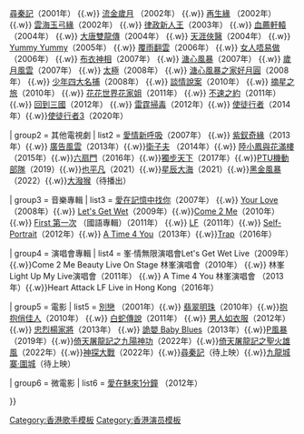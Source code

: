 {{Navbox 
|name = 林峯
|title = [[林峯]] 
|state=
|listclass = hlist
|groupstyle = dodgerblue

| group1 = 無綫電視劇
| list1  =[[美味情緣]] （2001年） {{.w}} [[尋秦記 (電視劇)|尋秦記]]（2001年） {{.w}} [[流金歲月 (無綫電視劇)|流金歲月]] （2002年） {{.w}} [[再生緣 (2002年電視劇)|再生緣]] （2002年） {{.w}} [[雲海玉弓緣 (無綫電視劇集)|雲海玉弓緣]]（2002年） {{.w}} [[律政新人王]]（2003年） {{.w}} [[血薦軒轅]]（2004年） {{.w}} [[大唐雙龍傳 (電視劇)|大唐雙龍傳]]（2004年） {{.w}} [[天涯俠醫]]（2004年） {{.w}} [[Yummy Yummy]]（2005年） {{.w}} [[覆雨翻雲 (電視劇)|覆雨翻雲]]（2006年） {{.w}} [[女人唔易做]]（2006年） {{.w}} [[布衣神相 (電視劇)|布衣神相]]（2007年） {{.w}} [[溏心風暴]]（2007年） {{.w}} [[歲月風雲 (電視劇)|歲月風雲]]（2007年） {{.w}} [[太極 (電視劇)|太極]]（2008年） {{.w}} [[溏心風暴之家好月圓]]（2008年） {{.w}} [[少年四大名捕 (2008年電視劇)|少年四大名捕]]（2008年） {{.w}} [[談情說案]]（2010年） {{.w}} [[摘星之旅]]（2010年） {{.w}} [[花花世界花家姐]]（2011年） {{.w}} [[不速之約]]（2011年） {{.w}} [[回到三國]]（2012年） {{.w}} [[雷霆掃毒]]（2012年）{{.w}} [[使徒行者]]（2014年）{{.w}}[[使徒行者3]]（2020年）

| group2 = 其他電視劇
| list2  = [[愛情新呼吸]]（2007年）  {{.w}} [[紫釵奇緣]]（2013年）{{.w}} [[廣告風雲]]（2013年）{{.w}}[[衛子夫 (電視劇)|衛子夫]] （2014年）{{.w}} [[陸小鳳與花滿樓]]（2015年）{{.w}}[[六扇門 (電視劇)|六扇門]]（2016年）{{.w}}[[独步天下 (电视剧)|獨步天下]]（2017年）{{.w}}[[PTU機動部隊]]（2019）{{.w}}[[也平凡]]（2021）{{.w}}[[星辰大海]]（2021）{{.w}}[[黑金風暴]]（2022）{{.w}}[[大潑猴]]（待播出）

| group3 = 音樂專輯
| list3  = [[愛在記憶中找你]]（2007年） {{.w}} [[Your Love (專輯)|Your Love]]（2008年）{{.w}} [[Let's Get Wet]]（2009年）{{.w}}[[Come 2 Me]]（2010年）{{.w}} [[第一次_(林峯專輯)|First 第一次]] （國語專輯）（2011年） {{.w}} [[LF (專輯)|LF]]（2011年）{{.w}} [[Self-Portrait]]（2012年）{{.w}} [[A Time 4 You]]（2013年）{{.w}}[[Trap (專輯)|Trap]]（2016年）

| group4  = 演唱會專輯
| list4  = 峯·情無限演唱會Let's Get Wet Live（2009年）{{.w}}Come 2 Me Beauty Live On Stage 林峯演唱會（2010年） {{.w}} 林峯Light Up My Live演唱會（2011年） {{.w}} A Time 4 You 林峯演唱會 （2013年）{{.w}}Heart Attack LF Live in Hong Kong（2016年）

| group5 = 電影
| list5  = [[別戀]] （2001年）{{.w}} [[翡翠明珠]]（2010年）{{.w}}[[抱抱俏佳人]]（2010年） {{.w}} [[白蛇傳說]]（2011年） {{.w}} [[男人如衣服]]（2012年） {{.w}} [[忠烈楊家將]]（2013年） {{.w}} [[詭嬰 Baby Blues]]（2013年）{{.w}}[[P風暴]]（2019年）{{.w}}[[倚天屠龍記之九陽神功]]（2022年）{{.w}}[[倚天屠龍記之聖火雄風]]（2022年）{{.w}}[[神探大戰]]（2022年）{{.w}}[[尋秦記 (電影)|尋秦記]]（待上映）{{.w}}[[九龍城寨·圍城]]（待上映）

| group6 = 微電影
| list6  = [[愛在魅來1分鐘]] （2012年）

}}<noinclude>
[[Category:香港歌手模板]]
[[Category:香港演员模板]]
</noinclude>